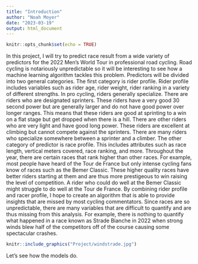 ```yaml
---
title: "Introduction"
author: "Noah Moyer"
date: "2023-03-19"
output: html_document
---
```


```r
knitr::opts_chunk$set(echo = TRUE)
```

In this project, I will try to predict race result from a wide variety of predictors for the 2022 Men's World Tour in professional road cycling. Road cycling is notariously unpredictable so it will be interesting to see how a machine learning algorithm tackles this problem.
Predictors will be divided into two general categories. The first category is rider profile. Rider profile includes variables such as rider age, rider weight, rider ranking in a variety of different strengths. In pro cycling, riders generally specialize. There are riders who are designated sprinters. These riders have a very good 30 second power but are generally larger and do not have good power over longer ranges. This means that these riders are good at sprinting to a win on a flat stage but get dropped when there is a hill. There are other riders who are very light and have good long power. These riders are excellent at climbing but cannot compete against the sprinters. There are many riders who specialize somewhere between a sprinter and a climber. The other category of predictor is race profile. This includes attributes such as race length, vertical meters covered, race ranking, and more. Throughout the year, there are certain races that rank higher than other races. For example, most people have heard of the Tour de France but only intense cycling fans know of races such as the Bemer Classic. These higher quality races have better riders starting at them and are thus more prestigeous to win raising the level of competition. A rider who could do well at the Bemer Classic might struggle to do well at the Tour de France. By combining rider profile and racer profile, I hope to create an algorithm that is able to provide insights that are missed by most cycling commentators.
Since races are so unpredictable, there are many variables that are difficult to quantify and are thus missing from this analysis. For example, there is nothing to quantify what happened in a race known as Strade Bianche in 2022 when strong winds blew half of the competitors off of the course causing some spectacular crashes.
```r
knitr::include_graphics("Project/windstrade.jpg")
```
Let's see how the models do.